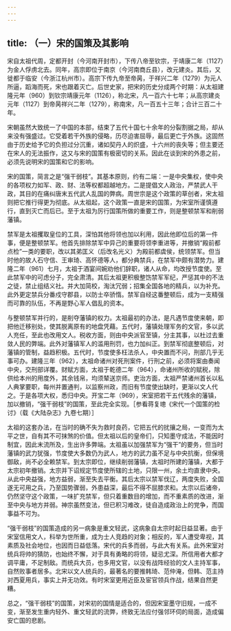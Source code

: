```yaml
---
---
---
```

title: （一）宋的国策及其影响
---



宋自太祖代周，定都开封（今河南开封市），下传八帝至钦宗，于靖康二年（1127）为金人俘虏北去。同年，高宗即位于南京（今河南商丘县），改元建炎。其后，又徙都于临安（今浙江杭州市）。高宗下传九帝至帝昺，于祥兴二年（1279）为元人所逼，蹈海而死，宋也跟着灭亡。后世史家，把宋的历史分成两个时期：从太祖建隆元年（960）到钦宗靖康元年（1126），称北宋，凡一百六十七年；从高宗建炎元年（1127）到帝昺祥兴二年（1279），称南宋，凡一百五十三年；合计三百二十年。

宋朝虽然大致统一了中国的本部，结束了五代十国七十余年的分裂割据之局，却从来没有强盛过。它受着若干外族的侵略，历尽迫害屈辱，最后更亡于外族。这固然由于历史给予它的负担过分沉重，诸如契丹人的炽盛，十六州的丧失等；但主要还在宋人的无法振作，这又与宋的国策有极密切的关系。因此在谈到宋的外患之前，必须先说明宋的国策和它的影响。

宋的国策，简言之是“强干弱枝”。其基本原则，约有二端：一是中央集权，使中央的各项权力如军、政、财、法等权都超越地方。二是提倡文人政治，严禁武人干政，其目的在痛纠唐末五代武人乱国的弊病。周世宗是这个政策的草创者，宋太祖则把它推行得更为彻底。从太祖起，这个政策一直是宋的国策，为宋室所谨慎遵行，直到灭亡而后已。至于太祖为厉行国策所做的重要工作，则是整顿禁军和削弱藩镇。

禁军是太祖攫取皇位的工具，深怕其他将领也加以利用，因此他即位后的第一件事，便是整顿禁军。他首先排除禁军中异己的重要将领李重进等，并撤销“殿前都点检”一类的要职，改以其弟匡义（后改名光义）为殿前都虞侯，统领禁军。但当时他的故人石守信、王审琦、高怀德等人，都分典禁兵，在禁军中颇有潜势力。建隆二年（961）七月，太祖于酒宴间婉劝他们辞职，诸人从命，均改授节度使。至此禁军中的可虑分子，完全肃清。其后太祖更积极整饬禁军军纪，严惩其中的不法之徒，禁止组结义社。并大加简校，淘汰冗弱；招集全国各地的精兵，以为补充。此外更定禁兵分番戍守郡县，以防士卒骄惰。禁军自经这番整顿后，成为一支精强而可靠的队伍，不再是野心军人倡乱的资本。

与整顿禁军并行的，是削夺藩镇的权力。太祖最初的办法，是凡遇节度使来朝，即把他迁移别处，使其脱离原有的地盘凭藉。五代时，藩镇处理军务的文官，多以武人充任，至此也改用文人。税收方面，则由中央派官至镇，分主其事，以杜过去重敛人民的弊端。此外对藩镇军人的滥用刑罚，也力加纠正。到禁军彻底整顿后，对藩镇的管制，益趋积极。五代时，节度使多枉法杀人，中央置而不问，刑部几乎无事可办。建隆三年（962），太祖命诸州对死刑案件，行刑之前，必须将案由奏闻中央，交刑部详覆。财赋方面，太祖于乾德二年（964），命诸州所收的赋税，除供给本州的用度外，其余钱帛，均须辇送京师。吏治方面，太祖严禁诸州首长以私人典掌要职，每州并置通判，以监察州政，而旧有节度使出缺时，更渐以文人代之。于是各项大权，悉归中央。开宝二年（969），宋室把若干五代残余的藩镇，加以撤销，“强干弱枝”的国策，至此完全实现。［参看蒋复璁《宋代一个国策的检讨》（载《大陆杂志》九卷七期）］

太祖的这套办法，在当时的确不失为救时良药，它把五代的扰攘之局，一变而为太平之世，自有其不可抹煞的价值。但太祖以后的皇帝们，只知墨守成法，不能因时制宜，因此末流所及，生出许多弊端。太祖虽以加强禁军为“强干”的要务，但当时藩镇的武力犹强，节度使大多数仍为武人，地方的武力虽不足与中央抗衡，但保境御敌，尚不必全赖禁军。到太宗即位，继续削弱藩镇，太祖时所建的藩镇，大都于太宗初年撤销。太宗并下诏规定节度使所辖的土地，只限一州，余土均直隶中央。从此中央益强，地方益弱，渐至失去平衡。其后太宗以禁军伐辽，两度失败，全国遂无可用之兵，乃至国势骤弱，外患益深，最后不得不屈膝求和。太宗以后诸帝，仍然坚守这个政策，一味扩充禁军，但只着重数目的增加，而不重素质的改进，渐至中央与地方并弱。神宗虽然变法，但已积习难改，徒自造成政治上的党争，而国事益不可为。

“强干弱枝”的国策造成的另一病象是重文轻武，这病象自太宗时起日益显著。由于宋室信用文人，科举为世所重，成为士人竞趋的对象；相反的，军人遭受卑视，其素质及社会地位，也因而日益低落。宋代的兵多而弱，与此大有关系。此外宋室对统兵将帅的猜防，也始终不懈，对于具有勇略的将领，疑忌尤深。所信用者大都才调平庸，不足制敌。而统兵大员，也多用文官，以没有战阵经验的文人主持军事，自然败事者居多。北宋以文人统兵的，最著名的要推韩琦、范仲淹，但韩、范主持对西夏用兵，事实上并无功效。有时宋室更用近臣及宦官领兵作战，结果自然更糟。

总之，“强干弱枝”的国策，对宋初的国情是适合的，但因宋室墨守旧规，一成不变，渐至发生重内轻外、重文轻武的流弊，终致无法应付强邻环伺的局面，造成偏安亡国的悲剧。